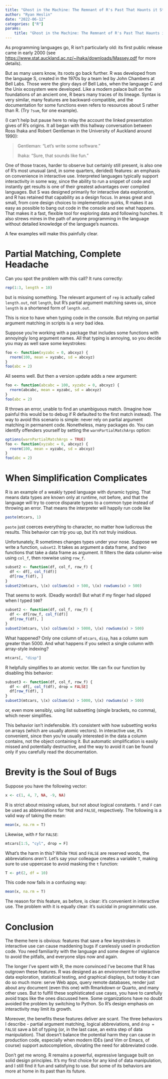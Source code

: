 ```yaml
---
title: "Ghost in the Machine: The Remnant of R's Past That Haunts it Still"
author: "Ryan Heslin"
date: "2022-06-12"
categories: ["R"]
params:
    title: "Ghost in the Machine: The Remnant of R's Past That Haunts it Still"
---
```


As programming languages go, R isn't particularly old: its first public release came in
early 2000 (see [https://www.stat.auckland.ac.nz/~ihaka/downloads/Massey.pdf](https://www.stat.auckland.ac.nz/~ihaka/downloads/Massey.pdf) for more details).

But as many users know, its roots
go back further. R was developed from the language S, created in the 1970s by a team led by John Chambers at Bell Labs.
Those were the glory days of Bell Labs, when the language C and the Unix ecosystem were developed. Like a modern palace built on the foundations of an ancient one,
R bears many traces of its lineage. Syntax is very similar, many features are backward-compatible,
and the documentation for some functions even refers to resources about S rather than R.
(Try `?sum`, for one example).

(I can't help but pause here to relay the account the linked presentation gives of R's origins.
It all began with this hallway conversation between Ross Ihaka and Robert Gentleman in the University of Auckland around 1990):
<blockquote cite="https://www.stat.auckland.ac.nz/~ihaka/downloads/Massey.pdf">
Gentleman: “Let’s write some software.”

Ihaka: “Sure, that sounds like fun.”
</blockquote>

One of those traces, harder to observe but certainly still present, is also one of R's
most unusual (and, in some quarters, derided) features: an emphasis on convenience
in interactive use.  Interpreted languages typically support interactivity in some way, since the ability to run a snippet of code and instantly get results is
one of their greatest advantages over compiled languages. But S was designed primarily for interactive data exploration, and R has retained that capability as a design focus.
In areas great and small, from core design
choices to implementation quirks, R makes it
as easy as possible to bang out code in the console and see what happens. That makes it a fast, flexible tool for exploring data and following hunches. It also strews mines in the path of anyone programming in the language without detailed knowledge of the
language's nuances.

A few examples will make this painfully clear.

# Partial Matching, Complete Headache

Can you spot the problem with this call? It runs correctly:
```r
rep(1:3, length = 10)
```

but is missing something. The relevant argument of `rep` is actually called `length.out`, not `length`, but R's partial argument matching saves us, since `length` is a shortened form of `length.out`.

This is nice to have when typing code in the console. But relying on partial argument matching in scripts is a _very_ bad idea.

Suppose you're working with a package that includes some functions with annoyingly long argument names. All that typing is annoying, so you decide you may as well save some keystrokes:
```r
foo <- function(xyzabc = 0, abcxyz) {
  rnorm(100, mean = xyzabc, sd = abcxyz)
}
foo(abc = 2)
```

All seems well. But then a version update adds a new argument:

```r
foo <- function(abcabc = 100, xyzabc = 0, abcxyz) {
  rnorm(abcabc, mean = xyzabc, sd = abcxyz)
}
foo(abc = 2)
```

R throws an error, unable to find an unambiguous match. (Imagine how painful this would be to debug if R defaulted to the first match instead). The way to avoid this scenario is simple: never rely on partial argument matching in permanent code. Nonetheless, many packages do. You can identify offenders yourself by setting the `warnPartialMatchArgs` option:

```r
options(warnPartialMatchArgs = TRUE)
foo <- function(xyzabc = 0, abcxyz) {
  rnorm(100, mean = xyzabc, sd = abcxyz)
}
foo(abc = 2)
```

# When Simplification Complicates

R is an example of a weakly typed language with dynamic typing. That means data types are
known only at runtime, not before, and that the language will try to coerce disparate
types to a common type instead of throwing an error. That means the interpreter will happily run code like

```r
paste(mtcars, 1)
```

`paste` just coerces everything to character, no matter how ludicrous the results. This behavior can trip you up, but it's not truly insidious.

Unfortunately, R sometimes changes types under your nose. Suppose we write a function, `subset2`. It takes as argument a data frame, and two  functions that take a data frame as argument. It filters the data column-wise using `col_f`, then rowwise using `row_f`.

```r
subset2 <- function(df, col_f, row_f) {
  df <- df[, col_f(df)]
  df[row_f(df), ]
}
subset2(mtcars, \(x) colSums(x) > 500, \(x) rowSums(x) > 500)
```

That seems to work. (Deadly words!) But what if my finger had slipped when I typed `500`?

```r
subset2 <- function(df, col_f, row_f) {
  df <- df[row_f, col_f(df)]
  df[row_f(df), ]
}
subset2(mtcars, \(x) colSums(x) > 5000, \(x) rowSums(x) > 500)
```

What happened? Only one column of `mtcars`, `disp`, has a column sum greater than 5000. And what happens if you select a single column with array-style indexing?

```r
mtcars[, "disp"]
```

R helpfully simplifies to an atomic vector. We can fix our function by disabling this behavior:

```r
subset3 <- function(df, col_f, row_f) {
  df <- df[, col_f(df), drop = FALSE]
  df[row_f(df), ]
}
subset3(mtcars, \(x) colSums(x) > 5000, \(x) rowSums(x) > 500)
```

or, even more sensibly, using list subsetting (single brackets, no comma), which never simplifies.

This behavior isn't indefensible. It's consistent with how subsetting works on arrays (which are usually atomic vectors). In interactive use, it's convenient, since then you're usually interested in the data a column contains, not the object containing it. But automatic simplification is easily missed and potentially destructive, and the way to avoid it can be found only if you carefully read the documentation.

# Brevity is the Soul of Bugs

Suppose you have the following vector:
```r
x <- c(1, 4, 7, NA, -9, NA)
```

R is strict about missing values, but not about logical constants. `T` and `F` can be used as abbreviations for `TRUE` and `FALSE`, respectively. The following is a valid way of taking the mean:

```r
mean(x, na.rm = T)
```

Likewise, with `F` for `FALSE`:

```r
mtcars[1:5, "cyl", drop = F]
```

What's the harm in this? While `TRUE` and `FALSE` are reserved words, the abbreviations _aren't_. Let's say your colleague creates a variable `T`, making sure to use uppercase to avoid masking the `t` function:

```r
T <- pt(2, df = 10)
```

This code now fails in a confusing way:
```r
mean(x, na.rm = T)
```

The reason for this feature, as before, is clear: it's convenient in interactive use. The problem with it is equally clear: it's suicidal in programmatic use.

# Conclusion

The theme here is obvious: features that save a few keystrokes in interactive use can cause maddening bugs if carelessly used in production code. You need familiarity with the language and some degree of vigilance to avoid the pitfalls, and everyone slips now and again.

The longer I've spent with R, the more convinced I've become that R has outgrown these features. R was designed as an environment for interactive data exploration, statistical testing, and graphical displays, but today it can do so much more: serve Web apps, query remote databases, render just about any document (even this one) with Rmarkdown or Quarto, and many other uses.
But to fulfill these sophisticated use cases, you have to carefully avoid traps like the ones discussed here. Some organizations have no doubt avoided the problem by switching to Python. So R's design emphasis on interactivity may limit its growth.

Moreover, the benefits these features deliver are scant. The three behaviors I describe - partial argument matching, logical abbreviations, and `drop = FALSE` save a bit of typing (or, in the last case, an extra step of data manipulation). That doesn't balance the potential harm they can cause in production code, especially when modern IDEs (and Vim or Emacs, of course) support autocompletion, obviating the need for abbreviated code.

Don't get me wrong. R remains a powerful, expressive language built on solid design principles. It's my first choice for any kind of data manipulation, and I still find it fun and satisfying to use. But some of its behaviors are more at home in its past than its future.

